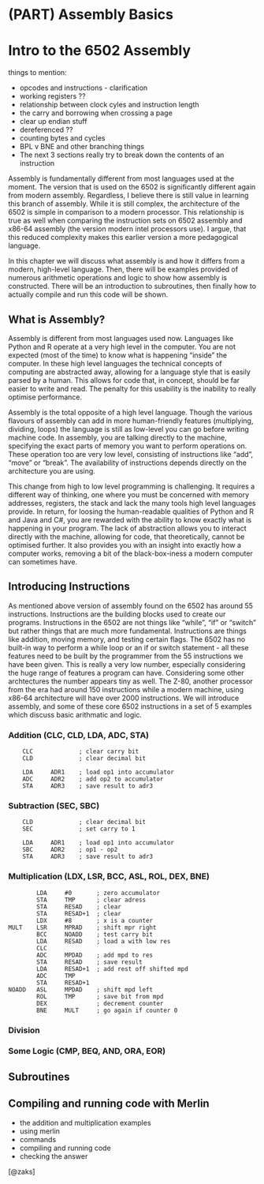 # (PART) Assembly Basics {-}

# Intro to the 6502 Assembly {#asm1}

things to mention:

* opcodes and instructions - clarification
* working registers ?? 
* relationship between clock cyles and instruction length
* the carry and borrowing when crossing a page
* clear up endian stuff
* dereferenced ??
* counting bytes and cycles
* BPL v BNE and other branching things
* The next 3 sections really try to break down the contents of an instruction

Assembly is fundamentally different from most languages used at the moment. The version that is used on the 6502 is significantly different again from modern assembly. Regardless, I believe there is still value in learning this branch of assembly. While it is still complex, the architecture of the 6502 is simple in comparison to a modern processor. This relationship is true as well when comparing the instruction sets on 6502 assembly and x86-64 assembly (the version modern intel processors use). I argue, that this reduced complexity makes this earlier version a more pedagogical language.

In this chapter we will discuss what assembly is and how it differs from a modern, high-level language. Then, there will be examples provided of numerous arithmetic operations and logic to show how assembly is constructed. There will be an introduction to subroutines, then finally how to actually compile and run this code will be shown.

## What is Assembly?

Assembly is different from most languages used now. Languages like Python and R operate at a very high level in the computer. You are not expected (most of the time) to know what is happening "inside" the computer. In these high level languages the technical concepts of computing are abstracted away, allowing for a language style that is easily parsed by a human. This allows for code that, in concept, should be far easier to write and read. The penalty for this usability is the inability to really optimise performance.

Assembly is the total opposite of a high level language. Though the various flavours of assembly can add in more human-friendly features (multiplying, dividing, loops) the language is still as low-level you can go before writing machine code. In assembly, you are talking directly to the machine, specifying the exact parts of memory you want to perform operations on. These operation too are very low level, consisting of instructions like "add", "move" or "break". The availability of instructions depends directly on the architecture you are using. 

This change from high to low level programming is challenging. It requires a different way of thinking, one where you must be concerned with memory addresses, registers, the stack and lack the many tools high level languages provide. In return, for loosing the human-readable qualities of Python and R and Java and C#, you are rewarded with the ability to know exactly what is happening in your program. The lack of abstraction allows you to interact directly with the machine, allowing for code, that theoretically, cannot be optimised further. It also provides you with an insight into exactly how a computer works, removing a bit of the black-box-iness a modern computer can sometimes have.

## Introducing Instructions
As mentioned above version of assembly found on the 6502 has around 55 instructions. Instructions are the building blocks used to create our programs. Instructions in the 6502 are not things like "while", "if" or "switch" but rather things that are much more fundamental. Instructions are things like addition, moving memory, and testing certain flags. The 6502 has no built-in way to perform a while loop or an if or switch statement - all these features need to be built by the programmer from the 55 instructions we have been given. This is really a very low number, especially considering the huge range of features a program can have. Considering some other archtectures the number appears tiny as well. The Z-80, another processor from the era had around 150 instructions while a modern machine, using x86-64 architecture will have over 2000 instructions. We will introduce assembly, and some of these core 6502 instructions in a set of 5 examples which discuss basic arithmatic and logic.

### Addition (CLC, CLD, LDA, ADC, STA)

```
    CLC             ; clear carry bit    
    CLD             ; clear decimal bit

    LDA     ADR1    ; load op1 into accumulator
    ADC     ADR2    ; add op2 to accumulator
    STA     ADR3    ; save result to adr3
```

### Subtraction (SEC, SBC)

```
    CLD             ; clear decimal bit
    SEC             ; set carry to 1

    LDA     ADR1    ; load op1 into accumulator
    SBC     ADR2    ; op1 - op2
    STA     ADR3    ; save result to adr3
```

### Multiplication (LDX, LSR, BCC, ASL, ROL, DEX, BNE)

```
        LDA     #0       ; zero accumulator
        STA     TMP      ; clear adress
        STA     RESAD    ; clear
        STA     RESAD+1  ; clear
        LDX     #8       ; x is a counter
MULT    LSR     MPRAD    ; shift mpr right
        BCC     NOADD    ; test carry bit
        LDA     RESAD    ; load a with low res
        CLC 
        ADC     MPDAD    ; add mpd to res
        STA     RESAD    ; save result
        LDA     RESAD+1  ; add rest off shifted mpd
        ADC     TMP      
        STA     RESAD+1
NOADD   ASL     MPDAD    ; shift mpd left
        ROL     TMP      ; save bit from mpd
        DEX              ; decrement counter
        BNE     MULT     ; go again if counter 0
```

### Division
### Some Logic (CMP, BEQ, AND, ORA, EOR)

## Subroutines

## Compiling and running code with Merlin

* the addition and multiplication examples
* using merlin
* commands
* compiling and running code
* checking the answer

[@zaks]
